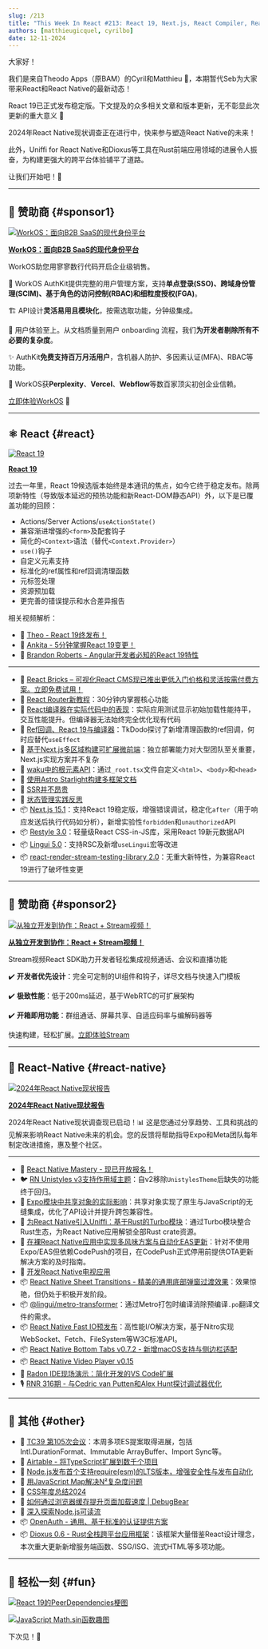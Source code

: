 ```yaml
---
slug: /213
title: "This Week In React #213: React 19, Next.js, React Compiler, React Router, Restyle, Lingui, State of RN, Uniffi, Shared Objects, Fast IO, Sheet Transitions, Radon, TC39, OpenAuth, TypeScript, Dioxus..."
authors: [matthieugicquel, cyrilbo]
date: 12-11-2024
---
```


大家好！

我们是来自Theodo Apps（原BAM）的Cyril和Matthieu 👋，本期暂代Seb为大家带来React和React Native的最新动态！

React 19已正式发布稳定版。下文提及的众多相关文章和版本更新，无不彰显此次更新的重大意义 🙂

2024年React Native现状调查正在进行中，快来参与塑造React Native的未来！

此外，Uniffi for React Native和Dioxus等工具在Rust前端应用领域的进展令人振奋，为构建更强大的跨平台体验铺平了道路。

让我们开始吧！🚀

<!-- truncate -->


<Support />

---

## 💸 赞助商 {#sponsor1}

[![WorkOS：面向B2B SaaS的现代身份平台](/emails/issues/195/workOS.jpg)](https://workos.com/?utm_source=thisweekinreact&utm_medium=newsletter&utm_campaign=q32024)

**[WorkOS：面向B2B SaaS的现代身份平台](https://workos.com/?utm_source=thisweekinreact&utm_medium=newsletter&utm_campaign=q32024)**

WorkOS助您用寥寥数行代码开启企业级销售。

🔐 WorkOS AuthKit提供完整的用户管理方案，支持**单点登录(SSO)、跨域身份管理(SCIM)、基于角色的访问控制(RBAC)和细粒度授权(FGA)**。

🏗️ API设计**灵活易用且模块化**，按需选取功能，分钟级集成。

🎨 用户体验至上。从文档质量到用户 onboarding 流程，我们**为开发者剔除所有不必要的复杂度**。

✨ AuthKit**免费支持百万月活用户**，含机器人防护、多因素认证(MFA)、RBAC等功能。

🤝 WorkOS获**Perplexity**、**Vercel**、**Webflow**等数百家顶尖初创企业信赖。

[立即体验WorkOS](https://workos.com/?utm_source=thisweekinreact&utm_medium=newsletter&utm_campaign=q32024) 🚀

---

## ⚛️ React {#react}

[![React 19](/emails/issues/213/react.jpg)](https://react.dev/blog/2024/12/05/react-19)

**[React 19](https://react.dev/blog/2024/12/05/react-19)**

过去一年里，React 19候选版本始终是本通讯的焦点，如今它终于稳定发布。除两项新特性（导致版本延迟的预热功能和新React-DOM静态API）外，以下是已覆盖功能的回顾：

- Actions/Server Actions/`useActionState()`
- 兼容渐进增强的`<form>`及配套钩子
- 简化的`<Context>`语法（替代`<Context.Provider>`）
- `use()`钩子
- 自定义元素支持
- 标准化的ref属性和ref回调清理函数
- 元标签处理
- 资源预加载
- 更完善的错误提示和水合差异报告

相关视频解析：

- 🎥 [Theo - React 19终发布！](https://www.youtube.com/watch?v=6aQgiJHReCI)
- 🎥 [Ankita - 5分钟掌握React 19变更！](https://www.youtube.com/watch?v=ZcuOV60_z6s)
- 🎥 [Brandon Roberts - Angular开发者必知的React 19特性](https://www.youtube.com/watch?v=0aHHGdxAmF4)

---

- 💸 [React Bricks – 可视化React CMS现已推出更低入门价格和灵活按需付费方案。立即免费试用！](https://www.reactbricks.com/?utm_source=twir&utm_campaign=ql24)
- 📖 [React Router新教程](https://reactrouter.com/tutorials/address-book)：30分钟内掌握核心功能
- 📜 [React编译器在实际代码中的表现](https://www.developerway.com/posts/how-react-compiler-performs-on-real-code)：实际应用测试显示初始加载性能持平，交互性能提升。但编译器无法始终完全优化现有代码
- 📜 [Ref回调、React 19与编译器](https://tkdodo.eu/blog/ref-callbacks-react-19-and-the-compiler)：TkDodo探讨了新增清理函数的ref回调，何时应替代`useEffect`
- 📜 [基于Next.js多区域构建可扩展微前端](https://techhub.iodigital.com/articles/building-scalable-micro-frontends-with-next-js-multi-zones)：独立部署能力对大型团队至关重要，Next.js实现方案并不复杂
- 📜 [waku中的根元素API](https://waku.gg/blog/root-element-api)：通过`_root.tsx`文件自定义`<html>`、`<body>`和`<head>`
- 📜 [使用Astro Starlight构建多框架文档](https://blog.arcjet.com/multi-framework-docs-with-astro-starlight/)
- 📜 [SSR并不昂贵](https://t3.gg/blog/post/ssr-is-not-expensive)
- 📜 [状态管理实践反思](https://www.frontendundefined.com/posts/monthly/react-state-management-reflections/)
- 📦 [Next.js 15.1](https://nextjs.org/blog/next-15-1)：支持React 19稳定版，增强错误调试，稳定化`after`（用于响应发送后执行代码如分析），新增实验性`forbidden`和`unauthorized`API
- 📦 [Restyle 3.0](https://www.restyle.dev/)：轻量级React CSS-in-JS库，采用React 19新元数据API
- 📦 [Lingui 5.0](https://lingui.dev/blog/2024/11/28/announcing-lingui-5.0)：支持RSC及新增`useLingui`宏等改进
- 📦 [react-render-stream-testing-library 2.0](https://github.com/testing-library/react-render-stream-testing-library/releases/tag/v2.0.0)：无重大新特性，为兼容React 19进行了破坏性变更

<SubscribeFormEmbed placement="middle" />

---

## 💸 赞助商 {#sponsor2}

[![从独立开发到协作：React + Stream视频！](/emails/issues/213/stream.jpg)](https://getstream.io/video/sdk/react/tutorial/video-calling/?utm_source=newsletter&utm_medium=referral&utm_content=&utm_campaign=thisweekinreact)

**[从独立开发到协作：React + Stream视频！](https://getstream.io/video/sdk/react/tutorial/video-calling/?utm_source=newsletter&utm_medium=referral&utm_content=&utm_campaign=thisweekinreact)**

Stream视频React SDK助力开发者轻松集成视频通话、会议和直播功能

✔️ **开发者优先设计**：完全可定制的UI组件和钩子，详尽文档与快速入门模板

✔️ **极致性能**：低于200ms延迟，基于WebRTC的可扩展架构

✔️ **开箱即用功能**：群组通话、屏幕共享、自适应码率与编解码器等

快速构建，轻松扩展。[立即体验Stream](https://getstream.io/try-for-free/?utm_source=newsletter&utm_medium=referral&utm_content=&utm_campaign=thisweekinreact)

---

## 📱 React-Native {#react-native}

[![2024年React Native现状报告](/emails/issues/213/state_of_rn.jpg)](https://stateofreactnative.com/)

**[2024年React Native现状报告](https://stateofreactnative.com/)**

2024年React Native现状调查现已启动！📊 这是您通过分享趋势、工具和挑战的见解来影响React Native未来的机会。您的反馈将帮助指导Expo和Meta团队每年制定改进措施，惠及整个社区。

---

- 💸 [React Native Mastery - 现已开放报名！](https://notjust.dev/react-native-mastery?utm_source=twir&utm_medium=email)
- 🐦 [RN Unistyles v3支持作用域主题](https://x.com/jpudysz/status/1865460854717632737)：自v2移除`UnistylesTheme`后缺失的功能终于回归。
- 📜 [Expo模块中共享对象的实际影响](https://expo.dev/blog/the-real-world-impact-of-shared-objects)：共享对象实现了原生与JavaScript的无缝集成，优化了API设计并提升跨包兼容性。
- 📜 [为React Native引入Uniffi：基于Rust的Turbo模块](https://hacks.mozilla.org/2024/12/introducing-uniffi-for-react-native-rust-powered-turbo-modules/)：通过Turbo模块整合Rust生态，为React Native应用解锁全部Rust crate资源。
- 📜 [在裸React Native应用中实现多风味方案与自动化EAS更新](https://shift.infinite.red/automated-eas-updates-in-a-bare-react-native-app-with-multiple-flavors-schemes-dcdf17963079)：针对不使用Expo/EAS但依赖CodePush的项目，在CodePush正式停用前提供OTA更新解决方案的及时指南。
- 📜 [开发React Native电视应用](https://www.callstack.com/blog/developing-a-react-native-tv-app)
- 📦 [React Native Sheet Transitions - 精美的通用底部弹窗过渡效果](https://github.com/saulamsal/react-native-sheet-transitions)：效果惊艳，但仍处于积极开发阶段。
- 📦 [@lingui/metro-transformer](https://lingui.dev/blog/2024/11/20/metro-transformer)：通过Metro打包时编译消除预编译`.po`翻译文件的需求。
- 📦 [React Native Fast IO预发布](https://github.com/callstackincubator/react-native-fast-io)：高性能I/O解决方案，基于Nitro实现WebSocket、Fetch、FileSystem等W3C标准API。
- 📦 [React Native Bottom Tabs v0.7.2 - 新增macOS支持与侧边栏适配](https://github.com/okwasniewski/react-native-bottom-tabs/releases/tag/react-native-bottom-tabs%400.7.2)
- 📦 [React Native Video Player v0.15](https://github.com/TheWidlarzGroup/react-native-video-player/releases/tag/v0.15.0)
- 🎥 [Radon IDE现场演示：简化开发的VS Code扩展](https://www.youtube.com/watch?v=UeYmRKWhwFI)
- 🎙️ [RNR 316期 - 与Cedric van Putten和Alex Hunt探讨调试器优化](https://reactnativeradio.com/episodes/rnr-316-debugging-the-debugger-with-cedric-van-putten-and-alex-hunt)

---

## 🔀 其他 {#other}

- 📜 [TC39 第105次会议](https://dev.to/hemanth/updates-from-the-105th-tc39-meeting-3gkh)：本周多项ES提案取得进展，包括Intl.DurationFormat、Immutable ArrayBuffer、Import Sync等。
- 📜 [Airtable - 将TypeScript扩展到数千个项目](https://medium.com/airtable-eng/a-leap-in-the-evolution-of-airtables-codebase-scaling-typescript-to-thousands-of-projects-734326c3a553)
- 📜 [Node.js发布首个支持require(esm)的LTS版本，增强安全性与发布自动化](https://socket.dev/blog/node-js-delivers-first-lts-with-require-esm-enabled)
- 📜 [用JavaScript Map解决N²复杂度问题](https://davidbonan.io/blog/solving-n2-complexity-with-javascript-maps)
- 📜 [CSS年度总结2024](https://chrome.dev/css-wrapped-2024/)
- 📜 [如何通过浏览器缓存提升页面加载速度 | DebugBear](https://www.debugbear.com/blog/browser-caching)
- 📜 [深入探索Node.js可读流](https://pavel-romanov.com/exploring-the-core-concepts-of-nodejs-readable-streams)
- 📦 [OpenAuth - 通用、基于标准的认证提供方案](https://openauth.js.org/)
- 📦 [Dioxus 0.6 - Rust全栈跨平台应用框架](https://dioxuslabs.com/blog/release-060)：该框架大量借鉴React设计理念，本次重大更新新增服务端函数、SSG/ISG、流式HTML等多项功能。

---

## 🤭 轻松一刻 {#fun}

[![React 19的PeerDependencies梗图](/emails/issues/213/react_19_meme.jpg)](https://bsky.app/profile/did:plc:hxmev3uady7j4litwnr5fzbg/post/3laz2eyx77k2l)

[![JavaScript Math.sin函数趣图](/emails/issues/213/math_sin.jpg)](https://x.com/davesnx/status/1863991593432391711)

下次见！👋